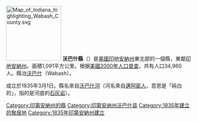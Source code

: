 {{noteTA
|G1=US
}}
{{Otheruses|沃巴什縣|subject=美國印地安納州的一個縣|other=同名的縣}}
[[File:Map_of_Indiana_highlighting_Wabash_County.svg|150px]]
'''沃巴什縣'''（{{lang-en|Wabash County}}）是[[美國|美國]][[印地安納州|印地安納州]]東北部的一個縣，東鄰[[印地安納州|印地安納州]]。面積1,091平方公里。根据[[美國2000年人口普查|美國2000年人口普查]]，共有人口34,960人。縣治[[沃巴什_(印地安納州)|沃巴什]]（Wabash）。

成立於1835年3月1日。縣名來自[[沃巴什河|沃巴什河]]（河名來自[[邁阿密人|邁阿密人]]，意思是「純白的」，指的是河底的[[石灰岩|石灰岩]]）。

{{印第安納州}}
{{沃巴什縣 (印地安納州)}}
{{Authority control}}

{{DEFAULTSORT:Wabash County}}
[[Category:印第安納州的縣|Category:印第安納州的縣]]
[[Category:印第安纳州沃巴什县|Category:印第安纳州沃巴什县]]
[[Category:1835年建立的聚居地|Category:1835年建立的聚居地]]
[[Category:1835年印第安納州建立|Category:1835年印第安納州建立]]